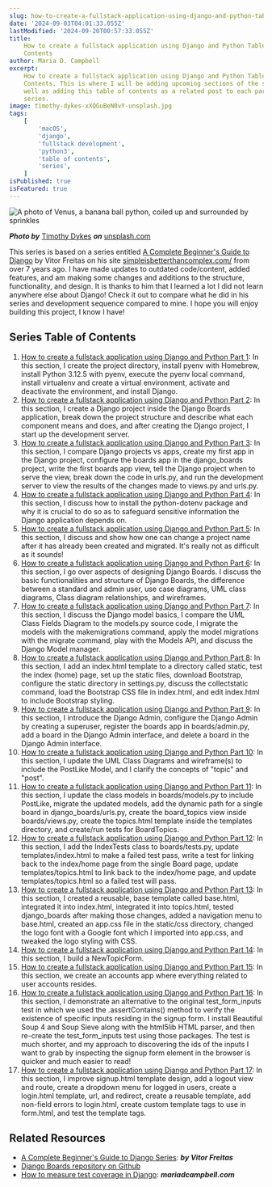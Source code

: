 ```yaml
---
slug: how-to-create-a-fullstack-application-using-django-and-python-table-of-contents
date: '2024-09-03T04:01:33.055Z'
lastModified: '2024-09-20T00:57:33.055Z'
title:
    How to create a fullstack application using Django and Python Table of
    Contents
author: Maria D. Campbell
excerpt:
    How to create a fullstack application using Django and Python Table of
    Contents. This is where I will be adding upcoming sections of the series as
    well as adding this table of contents as a related post to each part of the
    series.
image: timothy-dykes-xXQGuBeN0vY-unsplash.jpg
tags:
    [
        'macOS',
        'django',
        'fullstack development',
        'python3',
        'table of contents',
        'series',
    ]
isPublished: true
isFeatured: true
---
```


![A photo of Venus, a banana ball python, coiled up and surrounded by sprinkles](timothy-dykes-xXQGuBeN0vY-unsplash.jpg)

**_Photo by_** [Timothy Dykes](https://unsplash.com/@timothycdykes) **_on_**
[unsplash.com](https://unsplash.com/photos/brown-and-white-snake-on-white-textile-xXQGuBeN0vY)

This series is based on a series entitled
[A Complete Beginner's Guide to Django](https://simpleisbetterthancomplex.com/series/beginners-guide/1.11/)
by Vitor Freitas on his site
[simpleisbetterthancomplex.com/](https://simpleisbetterthancomplex.com/) from
over 7 years ago. I have made updates to outdated code/content, added features,
and am making some changes and additions to the structure, functionality, and
design. It is thanks to him that I learned a lot I did not learn anywhere else
about Django! Check it out to compare what he did in his series and development
sequence compared to mine. I hope you will enjoy building this project, I know I
have!

## Series Table of Contents

1.  [How to create a fullstack application using Django and Python Part 1](/blog/how-to-create-a-fullstack-application-using-django-and-python-part-1):
    In this section, I create the project directory, install pyenv with
    Homebrew, install Python 3.12.5 with pyenv, execute the pyenv local command,
    install virtualenv and create a virtual environment, activate and deactivate
    the environment, and install Django.
1.  [How to create a fullstack application using Django and Python Part 2](https://www.mariadcampbell.com/blog/how-to-create-a-fullstack-application-using-django-and-python-part-2):
    In this section, I create a Django project inside the Django Boards
    application, break down the project structure and describe what each
    component means and does, and after creating the Django project, I start up
    the development server.
1.  [How to create a fullstack application using Django and Python Part 3](/blog/how-to-create-a-fullstack-application-using-django-and-python-part-3):
    In this section, I compare Django projects vs apps, create my first app in
    the Django project, configure the boards app in the django_boards project,
    write the first boards app view, tell the Django project when to serve the
    view, break down the code in urls.py, and run the development server to view
    the results of the changes made to views.py and urls.py.
1.  [How to create a fullstack application using Django and Python Part 4](/blog/how-to-create-a-fullstack-application-using-django-and-python-part-4):
    In this section, I discuss how to install the python-dotenv package and why
    it is crucial to do so as to safeguard sensitive information the Django
    application depends on.
1.  [How to create a fullstack application using Django and Python Part 5](/blog/how-to-create-a-fullstack-application-using-django-and-python-part-5):
    In this section, I discuss and show how one can change a project name after
    it has already been created and migrated. It's really not as difficult as it
    sounds!
1.  [How to create a fullstack application using Django and Python Part 6](http://localhost:3000/blog/how-to-create-a-fullstack-application-using-django-and-python-part-6):
    In this section, I go over aspects of designing Django Boards. I discuss the
    basic functionalities and structure of Django Boards, the difference between
    a standard and admin user, use case diagrams, UML class diagrams, Class
    diagram relationships, and wireframes.
1.  [How to create a fullstack application using Django and Python Part 7](https://www.mariadcampbell.com/blog/how-to-create-a-fullstack-application-using-django-and-python-part-7):
    In this section, I discuss the Django model basics, I compare the UML Class
    Fields Diagram to the models.py source code, I migrate the models with the
    makemigrations command, apply the model migrations with the migrate command,
    play with the Models API, and discuss the Django Model manager.
1.  [How to create a fullstack application using Django and Python Part 8](/blog/how-to-create-a-fullstack-application-using-django-and-python-part-8):
    In this section, I add an index.html template to a directory called static,
    test the index (home) page, set up the static files, download Bootstrap,
    configure the static directory in settings.py, discuss the collectstatic
    command, load the Bootstrap CSS file in index.html, and edit index.html to
    include Bootstrap styling.
1.  [How to create a fullstack application using Django and Python Part 9](http://localhost:3000/blog/jhow-to-create-a-fullstack-application-using-django-and-python-part-9):
    In this section, I introduce the Django Admin, configure the Django Admin by
    creating a superuser, register the boards app in boards/admin.py, add a
    board in the Django Admin interface, and delete a board in the Django Admin
    interface.
1.  [How to create a fullstack application using Django and Python Part 10](/blog/how-to-create-a-fullstack-application-using-django-and-python-part-10):
    In this section, I update the UML Class Diagrams and wireframe(s) to include
    the PostLike Model, and I clarify the concepts of "topic" and "post".
1.  [How to create a fullstack application using Django and Python Part 11](/blog/how-to-create-a-fullstack-application-using-django-and-python-part-11#related-posts):
    In this section, I update the class models in boards/models.py to include
    PostLike, migrate the updated models, add the dynamic path for a single
    board in django_boards/urls.py, create the board_topics view inside
    boards/views.py, create the topics.html template inside the templates
    directory, and create/run tests for BoardTopics.
1.  [How to create a fullstack application using Django and Python Part 12](/blog/how-to-create-a-fullstack-application-using-django-and-python-part-12):
    In this section, I add the IndexTests class to boards/tests.py, update
    templates/index.html to make a failed test pass, write a test for linking
    back to the index/home page from the single Board page, update
    templates/topics.html to link back to the index/home page, and update
    templates/topics.html so a failed test will pass.
1.  [How to create a fullstack application using Django and Python Part 13](/blog/how-to-create-a-fullstack-application-using-django-and-python-part-13):
    In this section, I created a reusable, base template called base.html,
    integrated it into index.html, integrated it into topics.html, tested
    django_boards after making those changes, added a navigation menu to
    base.html, created an app.css file in the static/css directory, changed the
    logo font with a Google font which I imported into app.css, and tweaked the
    logo styling with CSS.
1.  [How to create a fullstack application using Django and Python Part 14](http://localhost:3000/blog/how-to-create-a-fullstack-application-using-django-and-python-part-14#conclusion):
    In this section, I build a NewTopicForm.
1.  [How to create a fullstack application using Django and Python Part 15](/blog/how-to-create-a-fullstack-application-using-django-and-python-table-of-contents):
    In this section, we create an accounts app where everything related to user
    accounts resides.
1.  [How to create a fullstack application using Django and Python Part 16](/blog/how-to-create-a-fullstack-application-using-django-and-python-part-16):
    In this section, I demonstrate an alternative to the original
    test_form_inputs test in which we used the .assertContains() method to
    verify the existence of specific inputs residing in the signup form. I
    install Beautiful Soup 4 and Soup Sieve along with the html5lib HTML parser,
    and then re-create the test_form_inputs test using those packages. The test
    is much shorter, and my approach to discovering the ids of the inputs I want
    to grab by inspecting the signup form element in the browser is quicker and
    much easier to read!
1.  [How to create a fullstack application using Django and Python Part 17](/blog/how-to-create-a-fullstack-application-using-django-and-python-part-17):
    In this section, I improve signup.html template design, add a logout view
    and route, create a dropdown menu for logged in users, create a login.html
    template, url, and redirect, create a reusable template, add non-field
    errors to login.html, create custom template tags to use in form.html, and
    test the template tags.

## Related Resources

-   [A Complete Beginner's Guide to Django Series](https://simpleisbetterthancomplex.com/series/beginners-guide/1.11/):
    **_by Vitor Freitas_**
-   [Django Boards repository on Github](https://github.com/interglobalmedia/django-boards)
-   [How to measure test coverage in Django](/blog/how-to-measure-test-coverage-in-django):
    **_mariadcampbell.com_**
